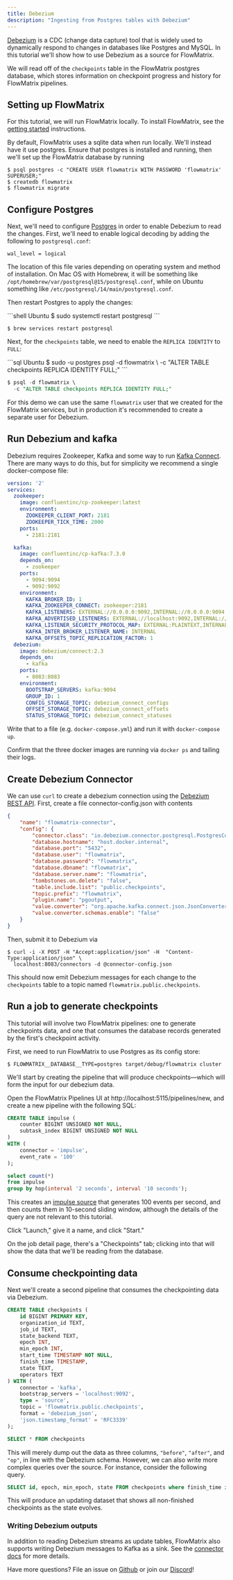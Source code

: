 ```yaml
---
title: Debezium
description: "Ingesting from Postgres tables with Debezium"
---
```


[Debezium](https://debezium.io/) is a CDC (change data capture) tool that is
widely used to dynamically respond to changes in databases like Postgres and
MySQL. In this tutorial we'll show how to use Debezium as a source for FlowMatrix.

We will read off of the `checkpoints` table in the FlowMatrix postgres database,
which stores information on checkpoint progress and history for FlowMatrix
pipelines.


## Setting up FlowMatrix

For this tutorial, we will run FlowMatrix locally. To install FlowMatrix, see the
[getting started](https://doc.flowmatrix.dev/getting-started#locally) instructions.

By default, FlowMatrix uses a sqlite data when run locally. We'll instead have it
use postgres. Ensure that postgres is installed and running, then we'll set up the
FlowMatrix database by running

```
$ psql postgres -c "CREATE USER flowmatrix WITH PASSWORD 'flowmatrix' SUPERUSER;"
$ createdb flowmatrix
$ flowmatrix migrate
```


## Configure Postgres

Next, we'll need to configure [Postgres](https://debezium.io/documentation/reference/stable/connectors/postgresql.html#setting-up-postgresql) in order to enable Debezium to read the changes.
First, we'll need to enable logical decoding by adding the following to `postgresql.conf`:

```
wal_level = logical
```

The location of this file varies depending on operating system and method of installation.
On Mac OS with Homebrew, it will be something like `/opt/homebrew/var/postgresql@15/postgresql.conf`,
while on Ubuntu something like `/etc/postgresql/14/main/postgresql.conf`.

Then restart Postgres to apply the changes:

<CodeGroup>
```shell Ubuntu
$ sudo systemctl restart postgresql
```

```shell Mac OS
$ brew services restart postgresql
```
</CodeGroup>

Next, for the `checkpoints` table, we need to enable the `REPLICA IDENTITY` to `FULL`:

<CodeGroup>
```sql Ubuntu
$ sudo -u postgres psql -d flowmatrix \
  -c "ALTER TABLE checkpoints REPLICA IDENTITY FULL;"
```

```sql Mac OS
$ psql -d flowmatrix \
  -c "ALTER TABLE checkpoints REPLICA IDENTITY FULL;"
```
</CodeGroup>


For this demo we can use the same `flowmatrix` user that we created for the FlowMatrix services,
but in production it's recommended to create a separate user for Debezium.

## Run Debezium and kafka

Debezium requires Zookeeper, Kafka and some way to run [Kafka Connect](https://kafka.apache.org/documentation.html#connect).
There are many ways to do this, but for simplicity we recommend a single docker-compose file:

```yaml docker-compose.yml
version: '2'
services:
  zookeeper:
    image: confluentinc/cp-zookeeper:latest
    environment:
      ZOOKEEPER_CLIENT_PORT: 2181
      ZOOKEEPER_TICK_TIME: 2000
    ports:
      - 2181:2181

  kafka:
    image: confluentinc/cp-kafka:7.3.0
    depends_on:
      - zookeeper
    ports:
      - 9094:9094
      - 9092:9092
    environment:
      KAFKA_BROKER_ID: 1
      KAFKA_ZOOKEEPER_CONNECT: zookeeper:2181
      KAFKA_LISTENERS: EXTERNAL://0.0.0.0:9092,INTERNAL://0.0.0.0:9094
      KAFKA_ADVERTISED_LISTENERS: EXTERNAL://localhost:9092,INTERNAL://kafka:9094
      KAFKA_LISTENER_SECURITY_PROTOCOL_MAP: EXTERNAL:PLAINTEXT,INTERNAL:PLAINTEXT
      KAFKA_INTER_BROKER_LISTENER_NAME: INTERNAL
      KAFKA_OFFSETS_TOPIC_REPLICATION_FACTOR: 1
  debezium:
    image: debezium/connect:2.3
    depends_on:
      - kafka
    ports:
      - 8083:8083
    environment:
      BOOTSTRAP_SERVERS: kafka:9094
      GROUP_ID: 1
      CONFIG_STORAGE_TOPIC: debezium_connect_configs
      OFFSET_STORAGE_TOPIC: debezium_connect_offsets
      STATUS_STORAGE_TOPIC: debezium_connect_statuses
```

Write that to a file (e.g. `docker-compose.yml`) and run it with `docker-compose up`.

Confirm that the three docker images are running via `docker ps` and tailing their logs.

## Create Debezium Connector

We can use `curl` to create a debezium connection using the [Debezium REST API](https://debezium.io/documentation/reference/stable/api.html).
First, create a file connector-config.json with contents

```json connector-config.json
{
    "name": "flowmatrix-connector",
    "config": {
        "connector.class": "io.debezium.connector.postgresql.PostgresConnector",
        "database.hostname": "host.docker.internal",
        "database.port": "5432",
        "database.user": "flowmatrix",
        "database.password": "flowmatrix",
        "database.dbname": "flowmatrix",
        "database.server.name": "flowmatrix",
        "tombstones.on.delete": "false",
        "table.include.list": "public.checkpoints",
        "topic.prefix": "flowmatrix",
        "plugin.name": "pgoutput",
        "value.converter": "org.apache.kafka.connect.json.JsonConverter",
        "value.converter.schemas.enable": "false"
    }
}
```

Then, submit it to Debezium via

```
$ curl -i -X POST -H "Accept:application/json" -H  "Content-Type:application/json" \
  localhost:8083/connectors -d @connector-config.json
```

This should now emit Debezium messages for each change to the `checkpoints`
table to a topic named `flowmatrix.public.checkpoints`.

## Run a job to generate checkpoints

This tutorial will involve two FlowMatrix pipelines: one to generate checkpoints data,
and one that consumes the database records generated by the first's checkpoint activity.

First, we need to run FlowMatrix to use Postgres as its config store:

```
$ FLOWMATRIX__DATABASE__TYPE=postgres target/debug/flowmatrix cluster
```

We'll start by creating the pipeline that will produce checkpoints—which will
form the input for our debezium data.

Open the FlowMatrix Pipelines UI at http://localhost:5115/pipelines/new, and create a new pipeline
with the following SQL:

```sql
CREATE TABLE impulse (
    counter BIGINT UNSIGNED NOT NULL,
    subtask_index BIGINT UNSIGNED NOT NULL
)
WITH (
    connector = 'impulse',
    event_rate = '100'
);

select count(*)
from impulse
group by hop(interval '2 seconds', interval '10 seconds');
```

This creates an [impulse source](/connectors/impulse) that generates
100 events per second, and then counts them in 10-second sliding window,
although the details of the query are not relevant to this tutorial.

Click "Launch," give it a name, and click "Start."

On the job detail page, there's a "Checkpoints" tab; clicking into that
will show the data that we'll be reading from the database.

## Consume checkpointing data

Next we'll create a second pipeline that consumes the checkpointing data
via Debezium.

```sql
CREATE TABLE checkpoints (
    id BIGINT PRIMARY KEY,
    organization_id TEXT,
    job_id TEXT,
    state_backend TEXT,
    epoch INT,
    min_epoch INT,
    start_time TIMESTAMP NOT NULL,
    finish_time TIMESTAMP,
    state TEXT,
    operators TEXT
) WITH (
    connector = 'kafka',
    bootstrap_servers = 'localhost:9092',
    type = 'source',
    topic = 'flowmatrix.public.checkpoints',
    format = 'debezium_json',
    'json.timestamp_format' = 'RFC3339'
);

SELECT * FROM checkpoints
```

This will merely dump out the data as three columns, `"before"`, `"after"`, and
`"op"`, in line with the Debezium schema. However, we can also write more
complex queries over the source. For instance, consider the following query.

```sql
SELECT id, epoch, min_epoch, state FROM checkpoints where finish_time is null;
```
This will produce an updating dataset that shows all non-finished checkpoints as the state evolves.


### Writing Debezium outputs

In addition to reading Debezium streams as update tables, FlowMatrix also supports
writing Debezium messages to Kafka as a sink. See the
[connector docs](/connectors/postgres) for more details.

Have more questions? File an issue on [Github](https://github.com/FlowMatrixSystems/flowmatrix/issues)
or join our [Discord](https://discord.gg/cjCr5rVmyR)!

